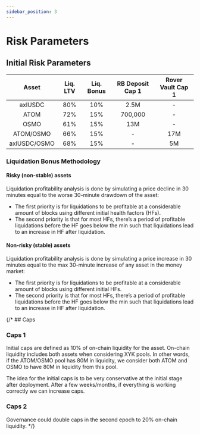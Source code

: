 ```yaml
---
sidebar_position: 3
---
```


# Risk Parameters

## Initial Risk Parameters

|  Asset | Liq. LTV  | Liq. Bonus  |  RB Deposit Cap 1 | Rover Vault Cap 1  |
|:----:|:----:|:----:|:----:|:----:|
| axlUSDC  | 80%  | 10%  | 2.5M  | -  |
| ATOM  | 72%  | 15%  | 700,000  | -  |
| OSMO  | 61%  | 15%  | 13M  | -  |
| ATOM/OSMO  | 66%  | 15%  | -  | 17M  |
| axlUSDC/OSMO  | 68%  | 15%  | -  | 5M  |

### Liquidation Bonus Methodology

#### Risky (non-stable) assets

Liquidation profitability analysis is done by simulating a price decline in 30 minutes equal to the worse 30-minute drawdown of the asset: 

- The first priority is for liquidations to be profitable at a considerable amount of blocks using different initial health factors (HFs). 
- The second priority is that for most HFs, there’s a period of profitable liquidations before the HF goes below the min such that liquidations lead to an increase in HF after liquidation.

#### Non-risky (stable) assets

Liquidation profitability analysis is done by simulating a price increase in 30 minutes equal to the max 30-minute increase of any asset in the money market: 

- The first priority is for liquidations to be profitable at a considerable amount of blocks using different initial HFs.
- The second priority is that for most HFs, there’s a period of profitable liquidations before the HF goes below the min such that liquidations lead to an increase in HF after liquidation.

{/* ## Caps

### Caps 1

Initial caps are defined as 10% of on-chain liquidity for the asset. On-chain liquidity includes both assets when considering XYK pools. In other words, if the ATOM/OSMO pool has 80M in liquidity, we consider both ATOM and OSMO to have 80M in liquidity from this pool.

The idea for the initial caps is to be very conservative at the initial stage after deployment. After a few weeks/months, if everything is working correctly we can increase caps.

### Caps 2

Governance could double caps in the second epoch to 20% on-chain liquidity. */}